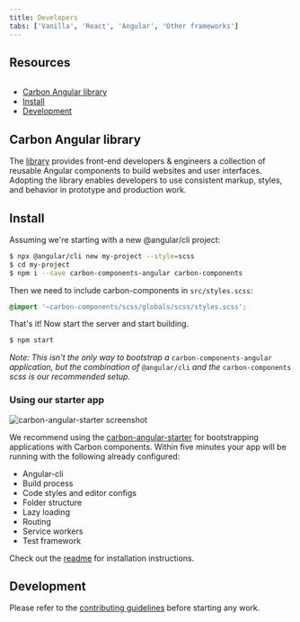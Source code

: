 ```yaml
---
title: Developers
tabs: ['Vanilla', 'React', 'Angular', 'Other frameworks']
---
```




## Resources

<GridWrapper col_lg="8" flex="true" bleed="true">
  <ClickableTile
    title="Try Angular components with CodeSandbox."
    href="https://codesandbox.io/s/0129r494ql"
    type="resource">
    <img src="images/codesandbox.png" alt="" />
  </ClickableTile>
</GridWrapper>

<AnchorLinks>

- [Carbon Angular library](#carbon-angular-library)
- [Install](#install)
- [Development](#development)

</AnchorLinks>

## Carbon Angular library

The [library](http://angular.carbondesignsystem.com/) provides front-end developers & engineers a collection of reusable Angular components to build websites and user interfaces. Adopting the library enables developers to use consistent markup, styles, and behavior in prototype and production work.

## Install

Assuming we're starting with a new @angular/cli project:

```sh
$ npx @angular/cli new my-project --style=scss
$ cd my-project
$ npm i --save carbon-components-angular carbon-components
```

Then we need to include carbon-components in `src/styles.scss`:

```scss
@import '~carbon-components/scss/globals/scss/styles.scss';
```

That's it! Now start the server and start building.

```sh
$ npm start
```

_Note: This isn't the only way to bootstrap a_ `carbon-components-angular` _application, but the combination of_ `@angular/cli` _and the_ `carbon-components` _scss is our recommended setup._

### Using our starter app

<ImageComponent cols="12" bg="none">

![carbon-angular-starter screenshot](images/carbon-angular-starter.png)

</ImageComponent>

We recommend using the [carbon-angular-starter](https://github.com/carbon-design-system/carbon-angular-starter) for bootstrapping applications with Carbon components. Within five minutes your app will be running with the following already configured:

- Angular-cli
- Build process
- Code styles and editor configs
- Folder structure
- Lazy loading
- Routing
- Service workers
- Test framework

Check out the [readme](https://github.com/carbon-design-system/carbon-angular-starter) for installation instructions.

## Development

Please refer to the [contributing guidelines](https://github.com/IBM/carbon-components-angular/blob/master/README.md#contributing) before starting any work.

